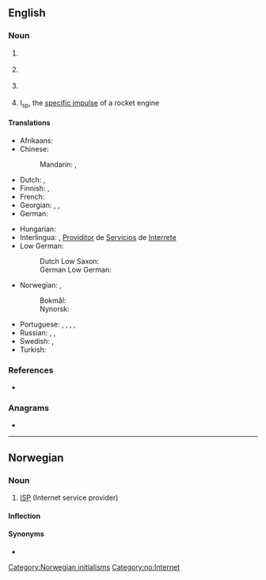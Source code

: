 {{also|Isp|isp}}
==English==

===Noun===
{{en-noun}}

# {{lb|en|astronomy}} {{initialism of|en|[[interstellar]] [[polarization]]}}
# {{lb|en|Internet}} {{initialism of|en|[[Internet]] [[service]] [[provider]]}} {{gloss|a company that provides Internet access for a {{l|en|fee}}}}
# {{lb|en|programming}} {{initialism of|en|interface segregation principle}} {{gloss|one of the five {{l|en|SOLID}} principles of programming.}}
# {{lb|en|rocket engineering}} I<sub>sp</sub>, the [[specific impulse]] of a rocket engine

====Translations====
{{trans-top|Internet service provider}}
* Afrikaans: {{t|af|internetdiensverskaffer}}
* Chinese:
*: Mandarin: {{t|cmn|互聯網服務供應商|sc=Hani}}, {{t|cmn|互联网服务供应商|tr=hùliánwǎng fúwù gōngyìngshāng|sc=Hani}}
* Dutch: {{t+|nl|internetprovider|m}}, {{t+|nl|internetaanbieder}}
* Finnish: {{t+|fi|ISP}}, {{t|fi|[[internet]]-[[palveluntarjoaja]]}}
* French: {{t|fr|fournisseur d'accès à internet}}
* Georgian: {{t|ka|ინტერნეტ-მომსახურების მიმწოდებელი}}, {{t|ka|ინტერნეტ-სერვისის პროვაიდერი}}, {{t|ka|ISP}}
* German: {{t+|de|ISP|f}}
{{trans-mid}}
* Hungarian: {{t+|hu|internetszolgáltató}}
* Interlingua: {{t|ia|ISP}}, [[Providitor]] de [[Servicios]] de [[Interrete]]
* Low German:
*: Dutch Low Saxon: {{t|nds-nl|internetanbeder}}
*: German Low German: {{t|nds-de|internetanbeder}}
* Norwegian: {{t|no|ISP|m}}, {{t|no|Internettleverandør|m}}
*: Bokmål: {{t|nb|internettleverandør|m}}
*: Nynorsk: {{t|nn|internettleverandør|m}}
* Portuguese: {{t+|pt|ISP|m}}, {{qualifier|Brazil}} {{t|pt|provedor de serviço de Internet|m}}, {{qualifier|Brazil}} {{t|pt|provedor de acesso à Internet|m}}, {{qualifier|Portugal}} {{t|pt|fornecedor de serviço de Internet|m}}, {{qualifier|Portugal}} {{t|pt|fornecedor de acesso à Internet|m}}
* Russian: {{t+|ru|интерне́т-прова́йдер|m}}, {{t+|ru|прова́йдер|m}}, {{t|ru|[[поставщи́к]] [[услуга|услу́г]] [[интерне́т]]а|m}}
* Swedish: {{t+|sv|ISP|c}}, {{t+|sv|internetleverantör|c}}
* Turkish: {{t+|tr|ISS}}
{{trans-bottom}}

===References===
* {{pedia|ISP_(disambiguation)|ISP}}

===Anagrams===
* {{anagrams|en|a=ips|IPS|IPs|PIs|PSI|iPS|pis|psi|sip}}

----

==Norwegian==

===Noun===
{{head|no|noun|g=m}}

# [[#English|ISP]] (Internet service provider)

====Inflection====
{{no-noun-infl|nb-class=m1|nn-class=m1|stem=ISP-}}

====Synonyms====
* {{l|no|internettleverandør}}

[[Category:Norwegian initialisms]]
[[Category:no:Internet]]
